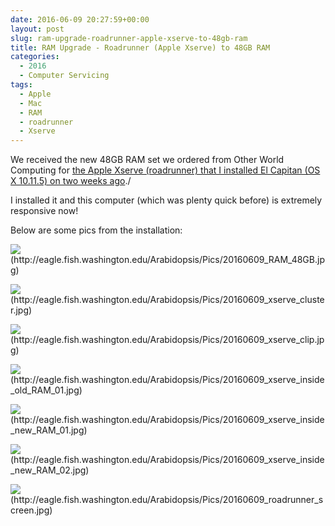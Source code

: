 ```yaml
---
date: 2016-06-09 20:27:59+00:00
layout: post
slug: ram-upgrade-roadrunner-apple-xserve-to-48gb-ram
title: RAM Upgrade - Roadrunner (Apple Xserve) to 48GB RAM
categories:
  - 2016
  - Computer Servicing
tags:
  - Apple
  - Mac
  - RAM
  - roadrunner
  - Xserve
---
```


We received the new 48GB RAM set we ordered from Other World Computing for [the Apple Xserve (roadrunner) that I installed El Capitan (OS X 10.11.5) on two weeks ago](https://robertslab.github.io/sams-notebook/posts/2016/2016-05-31-computer-setup-cluster-node003-conversion.html)./

I installed it and this computer (which was plenty quick before) is extremely responsive now!

Below are some pics from the installation:

![](https://eagle.fish.washington.edu/Arabidopsis/Pics/20160609_RAM_48GB.jpg)(http://eagle.fish.washington.edu/Arabidopsis/Pics/20160609_RAM_48GB.jpg)

![](https://eagle.fish.washington.edu/Arabidopsis/Pics/20160609_xserve_cluster.jpg)(http://eagle.fish.washington.edu/Arabidopsis/Pics/20160609_xserve_cluster.jpg)

![](https://eagle.fish.washington.edu/Arabidopsis/Pics/20160609_xserve_clip.jpg)(http://eagle.fish.washington.edu/Arabidopsis/Pics/20160609_xserve_clip.jpg)

![](https://eagle.fish.washington.edu/Arabidopsis/Pics/20160609_xserve_inside_old_RAM_01.jpg)(http://eagle.fish.washington.edu/Arabidopsis/Pics/20160609_xserve_inside_old_RAM_01.jpg)

![](https://eagle.fish.washington.edu/Arabidopsis/Pics/20160609_xserve_inside_new_RAM_01.jpg)(http://eagle.fish.washington.edu/Arabidopsis/Pics/20160609_xserve_inside_new_RAM_01.jpg)

![](https://eagle.fish.washington.edu/Arabidopsis/Pics/20160609_xserve_inside_new_RAM_02.jpg)(http://eagle.fish.washington.edu/Arabidopsis/Pics/20160609_xserve_inside_new_RAM_02.jpg)

![](https://eagle.fish.washington.edu/Arabidopsis/Pics/20160609_roadrunner_screen.jpg)(http://eagle.fish.washington.edu/Arabidopsis/Pics/20160609_roadrunner_screen.jpg)
